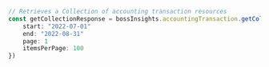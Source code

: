 ```typescript index.ts
// Retrieves a Collection of accounting transaction resources
const getCollectionResponse = bossInsights.accountingTransaction.getCollection({
    start: "2022-07-01"
    end: "2022-08-31"
    page: 1
    itemsPerPage: 100
})
```